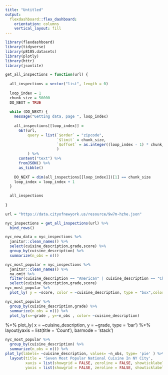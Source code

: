 ```yaml
---
title: "Untitled"
output: 
  flexdashboard::flex_dashboard:
    orientation: columns
    vertical_layout: fill
---
```


```r
library(flexdashboard)
library(tidyverse)
library(p8105.datasets)
library(plotly)
library(httr)
library(jsonlite)
```

```r
get_all_inspections = function(url) {
  
  all_inspections = vector("list", length = 0)
  
  loop_index = 1
  chunk_size = 50000
  DO_NEXT = TRUE
  
  while (DO_NEXT) {
    message("Getting data, page ", loop_index)
    
    all_inspections[[loop_index]] = 
      GET(url,
          query = list(`$order` = "zipcode",
                       `$limit` = chunk_size,
                       `$offset` = as.integer((loop_index - 1) * chunk_size)
                       )
          ) %>%
      content("text") %>%
      fromJSON() %>%
      as_tibble()
    
    DO_NEXT = dim(all_inspections[[loop_index]])[1] == chunk_size
    loop_index = loop_index + 1
  }
  
  all_inspections
  
}

url = "https://data.cityofnewyork.us/resource/9w7m-hzhe.json"

nyc_inspections = get_all_inspections(url) %>%
  bind_rows() 
```

```r
nyc_new_data = nyc_inspections %>%
  janitor::clean_names() %>%
  select(cuisine_description,grade,score) %>%
  group_by(cuisine_description) %>%
  summarize(n_obs = n()) 
```

```r
nyc_most_popular = nyc_inspections %>%
  janitor::clean_names() %>%
  na.omit %>%
  filter(cuisine_description == "American" | cuisine_description == "Chinese" | cuisine_description == "Spanish" | cuisine_description == "Mexican" | cuisine_description == "Italian" | cuisine_description == "Japanese" | cuisine_description == "Caribbean") %>%
  select(cuisine_description,grade,score) 
nyc_most_popular %>%
  plot_ly( y = ~score, color = ~cuisine_description, type = "box",colors = "Set2")
```

```r
nyc_most_popular %>% 
  group_by(cuisine_description,grade) %>%
  summarize(n_obs = n()) %>%
  plot_ly(x=~grade , y=~n_obs , color= ~cuisine_description)

```
 %>%
  plot_ly( x = ~cuisine_description, y = ~grade, type = 'bar') %>%
  layout(yaxis = list(title = 'Count'), barmode = 'stack')
  
```r
nyc_most_popular %>%
  group_by(cuisine_description) %>%
  summarize(n_obs = n()) %>%
plot_ly(labels= ~cuisine_description, values= ~n_obs, type= 'pie' ) %>%
  layout(title = 'Seven Most Popular National Cuisine In NY City',
         xaxis = list(showgrid = FALSE, zeroline = FALSE, showticklabels = FALSE),
         yaxis = list(showgrid = FALSE, zeroline = FALSE, showticklabels = FALSE))
```